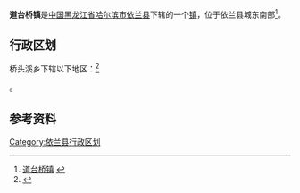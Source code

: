 {{中国乡级行政区
| 行政区全称 = 道台桥镇
| 上级行政区 = [[黑龙江省|黑龙江省]][[哈尔滨市|哈尔滨市]][[依兰县|依兰县]]
| 行政区类别 = [[镇|镇]]
| LowerDivisions = 22个行政村
| 行政区划代码 = 230123104
| 总面积 = 440平方公里
| 户籍人口 = 43069人
| 常住人口 = 
| 行政区划 = 
| 官方网站 =
| 邮政编码 =150000
| 毗邻行政区 =
}}

'''道台桥镇'''是[[中国|中国]][[黑龙江省|黑龙江省]][[哈尔滨市|哈尔滨市]][[依兰县|依兰县]]下辖的一个[[镇|镇]]，位于依兰县城东南部<ref>[http://www.chinaquhua.cn/heilongjiang/ 道台桥镇] {{webarchive|url=https://web.archive.org/web/20110822123644/http://www.chinaquhua.cn/heilongjiang/ |date=2011-08-22 }}</ref>。

== 行政区划 ==

桥头溪乡下辖以下地区：<ref>{{PRC admin/ref sgc|23/01/23/104/000}}</ref>

{{PRC admin/children|23/01/23/104/000}}。

==参考资料==
{{reflist}}

{{依兰县行政区划}}

[[Category:依兰县行政区划|Category:依兰县行政区划]]